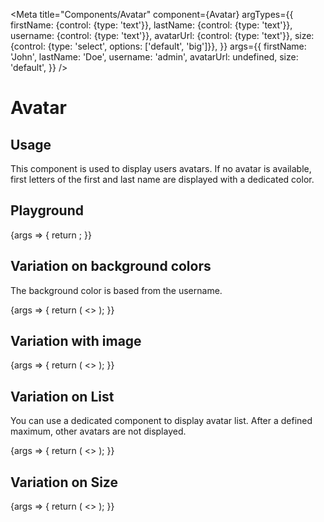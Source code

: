 
<Meta
  title="Components/Avatar"
  component={Avatar}
  argTypes={{
    firstName: {control: {type: 'text'}},
    lastName: {control: {type: 'text'}},
    username: {control: {type: 'text'}},
    avatarUrl: {control: {type: 'text'}},
    size: {control: {type: 'select', options: ['default', 'big']}},
  }}
  args={{
    firstName: 'John',
    lastName: 'Doe',
    username: 'admin',
    avatarUrl: undefined,
    size: 'default',
  }}
/>

# Avatar

## Usage

This component is used to display users avatars. If no avatar is available, first letters of the first and last name are
displayed with a dedicated color.

## Playground

<Canvas>
  <Story name="Standard">
    {args => {
      return <Avatar firstName={'John'} lastName={'Doe'} username={'admin'} {...args} />;
    }}
  </Story>
</Canvas>

<ArgsTable story="Standard" />

## Variation on background colors

The background color is based from the username.

<Canvas>
  <Story name="Background colors">
    {args => {
      return (
        <>
          <Avatar {...args} firstName={'Albert'} lastName={'Doe'} username={'a'} />
          <Avatar {...args} firstName={'Bertrand'} lastName={'Doe'} username={'b'} />
          <Avatar {...args} firstName={'Chris'} lastName={'Doe'} username={'c'} />
          <Avatar {...args} firstName={'Danny'} lastName={'Doe'} username={'d'} />
          <Avatar {...args} firstName={'Elon'} lastName={'Doe'} username={'e'} />
          <Avatar {...args} firstName={'Fred'} lastName={'Doe'} username={'f'} />
          <Avatar {...args} firstName={'Gus'} lastName={'Doe'} username={'g'} />
          <Avatar {...args} firstName={'Helen'} lastName={'Doe'} username={'h'} />
          <Avatar {...args} firstName={'Isabel'} lastName={'Doe'} username={'i'} />
          <Avatar {...args} firstName={'John'} lastName={'Doe'} username={'j'} />
          <Avatar {...args} firstName={'Kurt'} lastName={'Doe'} username={'k'} />
          <Avatar {...args} firstName={'Leonard'} lastName={'Doe'} username={'l'} />
        </>
      );
    }}
  </Story>
</Canvas>

## Variation with image

<Canvas>
  <Story name="With image">
    {args => {
      return (
        <>
          <Avatar {...args} avatarUrl={'https://picsum.photos/seed/akeneo/32/32'} />
        </>
      );
    }}
  </Story>
</Canvas>

## Variation on List

You can use a dedicated component to display avatar list. After a defined maximum, other avatars are not displayed.

<Canvas>
  <Story name="Avatar list">
    {args => {
      return (
        <>
          <Avatars
            max={5}
            title="Helen Doe&#10;Isabel Doe&#10;John Doe&#10;Kurt Doe&#10;Leonard Doe"
          >
            <Avatar
              {...args}
              firstName={'Albert'}
              lastName={'Doe'}
              username={'a'}
              avatarUrl={'https://picsum.photos/seed/akeneo/32/32'}
            />
            <Avatar {...args} firstName={'Bertrand'} lastName={'Doe'} username={'b'} />
            <Avatar
              {...args}
              firstName={'Chris'}
              lastName={'Doe'}
              username={'c'}
              avatarUrl={'https://picsum.photos/seed/bkeneo/32/32'}
            />
            <Avatar {...args} firstName={'Danny'} lastName={'Doe'} username={'d'} />
            <Avatar
              {...args}
              firstName={'Elon'}
              lastName={'Doe'}
              username={'e'}
              avatarUrl={'https://picsum.photos/seed/ckeneo/32/32'}
            />
            <Avatar {...args} firstName={'Fred'} lastName={'Doe'} username={'f'} />
            <Avatar {...args} firstName={'Gus'} lastName={'Doe'} username={'g'} />
            <Avatar {...args} firstName={'Helen'} lastName={'Doe'} username={'h'} />
            <Avatar {...args} firstName={'Isabel'} lastName={'Doe'} username={'i'} />
            <Avatar {...args} firstName={'John'} lastName={'Doe'} username={'j'} />
            <Avatar {...args} firstName={'Kurt'} lastName={'Doe'} username={'k'} />
            <Avatar {...args} firstName={'Leonard'} lastName={'Doe'} username={'l'} />
          </Avatars>
        </>
      );
    }}
  </Story>
</Canvas>

## Variation on Size

<Canvas>
  <Story name="Avatar size">
    {args => {
      return (
        <>
          <Avatar {...args} size={'default'} />
          <Avatar {...args} size={'big'} />
        </>
      );
    }}
  </Story>
</Canvas>
